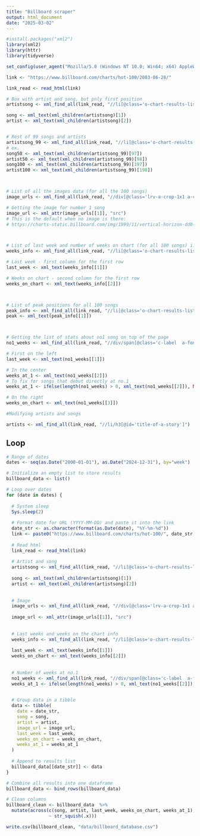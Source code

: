 ```yaml
---
title: "Billboard scraper"
output: html_document
date: "2025-03-02"
---
```


```r
#install.packages("xml2")
library(xml2)
library(httr)
library(tidyverse)
```


```r
set_config(user_agent("Mozilla/5.0 (Windows NT 10.0; Win64; x64) AppleWebKit/537.36 (KHTML, like Gecko) Chrome/133.0.0.0 Safari/537.36; Diego Paroli / parolidiego@gmail.com"))
```


```r
link <- "https://www.billboard.com/charts/hot-100/2003-06-28/"

link_read <- read_html(link)

# Box with artist and song, but pnly first position
artistsong <- xml_find_all(link_read, "//li[@class='o-chart-results-list__item // lrv-u-flex-grow-1 lrv-u-flex lrv-u-flex-direction-column lrv-u-justify-content-center lrv-u-border-b-1 u-border-b-0@mobile-max lrv-u-border-color-grey-light  lrv-u-padding-l-1@mobile-max']")

song <- xml_text(xml_children(artistsong)[1])
artist <- xml_text(xml_children(artistsong)[2])


# Rest of 99 songs and artists
artistsong_99 <- xml_find_all(link_read, "//li[@class='o-chart-results-list__item // lrv-u-flex-grow-1 lrv-u-flex lrv-u-flex-direction-column lrv-u-justify-content-center lrv-u-border-b-1 u-border-b-0@mobile-max lrv-u-border-color-grey-light lrv-u-padding-l-050 lrv-u-padding-l-1@mobile-max']")
# ex.
song50 <- xml_text(xml_children(artistsong_99)[97])
artist50 <- xml_text(xml_children(artistsong_99)[98])
song100 <- xml_text(xml_children(artistsong_99)[197])
artist100 <- xml_text(xml_children(artistsong_99)[198])



# List of all the images data (for all the 100 songs)
image_urls <- xml_find_all(link_read, "//div[@class='lrv-a-crop-1x1 a-crop-67x100@mobile-max']/img[@class='c-lazy-image__img lrv-u-background-color-grey-lightest lrv-u-width-100p lrv-u-display-block lrv-u-height-auto']")

# Getting the image for number 1 song
image_url <- xml_attr(image_urls[[1]], "src")
# This is the default when no image is there:
# https://charts-static.billboard.com/img/1999/11/vertical-horizon-dd0-106x106.jpg 



# List of last week and number of weeks on chart (for all 100 songs) i.e. white background
weeks_info <- xml_find_all(link_read, "//li[@class='o-chart-results-list__item // a-chart-color u-width-72 u-width-55@mobile-max u-width-55@tablet-only lrv-u-flex lrv-u-flex-shrink-0 lrv-u-align-items-center lrv-u-justify-content-center lrv-u-border-b-1 u-border-b-0@mobile-max lrv-u-border-color-grey-light u-background-color-white-064@mobile-max u-hidden@mobile-max']/span")

# Last week - first column for the first row
last_week <- xml_text(weeks_info[[1]])

# Weeks on chart - second column for the first row
weeks_on_chart <- xml_text(weeks_info[[2]])



# List of peak positions for all 100 songs
peak_info <- xml_find_all(link_read, "//li[@class='o-chart-results-list__item // a-chart-bg-color a-chart-color u-width-72 u-width-55@mobile-max u-width-55@tablet-only lrv-u-flex lrv-u-flex-shrink-0 lrv-u-align-items-center lrv-u-justify-content-center lrv-u-background-color-grey-lightest lrv-u-border-b-1 u-border-b-0@mobile-max lrv-u-border-color-grey-light u-hidden@mobile-max']/span")
peak <- xml_text(peak_info[[1]])



# Getting the list of stats about no1 song on top of the page
no1_weeks <- xml_find_all(link_read, "//div/span[@class='c-label  a-font-primary-bold-xxl lrv-u-padding-lr-1 lrv-u-padding-t-025']")

# First on the left
last_week <- xml_text(no1_weeks[[1]])

# In the center
weeks_at_1 <- xml_text(no1_weeks[[2]])
# To fix for songs that debut directly at no.1
weeks_at_1 <- ifelse(length(no1_weeks) > 0, xml_text(no1_weeks[[2]]), NA)

# On the right
weeks_on_chart <- xml_text(no1_weeks[[3]])
```


```r
#Modifying artists and songs

artists <- xml_find_all(link_read, "//li/h3[@id='title-of-a-story']")
```


## Loop


 
```r
# Range of dates
dates <- seq(as.Date("2000-01-01"), as.Date("2024-12-31"), by="week")

# Initialize an empty list to store results
billboard_data <- list()

# Loop over dates
for (date in dates) {
  
  # System sleep
  Sys.sleep(2)
  
  # Format date for URL (YYYY-MM-DD) and paste it into the link
  date_str <- as.character(format(as.Date(date), "%Y-%m-%d"))
  link <- paste0("https://www.billboard.com/charts/hot-100/", date_str, "/")
  
  # Read html
  link_read <- read_html(link)
  
  # Artist and song
  artistsong <- xml_find_all(link_read, "//li[@class='o-chart-results-list__item // lrv-u-flex-grow-1 lrv-u-flex lrv-u-flex-direction-column lrv-u-justify-content-center lrv-u-border-b-1 u-border-b-0@mobile-max lrv-u-border-color-grey-light  lrv-u-padding-l-1@mobile-max']")
  
  song <- xml_text(xml_children(artistsong)[1])
  artist <- xml_text(xml_children(artistsong)[2])
  
  
  # Image
  image_urls <- xml_find_all(link_read, "//div[@class='lrv-a-crop-1x1 a-crop-67x100@mobile-max']/img[@class='c-lazy-image__img lrv-u-background-color-grey-lightest lrv-u-width-100p lrv-u-display-block lrv-u-height-auto']")
  
  image_url <- xml_attr(image_urls[[1]], "src")
  
  
  # Last weeks and weeks on the chart info
  weeks_info <- xml_find_all(link_read, "//li[@class='o-chart-results-list__item // a-chart-color u-width-72 u-width-55@mobile-max u-width-55@tablet-only lrv-u-flex lrv-u-flex-shrink-0 lrv-u-align-items-center lrv-u-justify-content-center lrv-u-border-b-1 u-border-b-0@mobile-max lrv-u-border-color-grey-light u-background-color-white-064@mobile-max u-hidden@mobile-max']/span")
  
  last_week <- xml_text(weeks_info[[1]])
  weeks_on_chart <- xml_text(weeks_info[[2]])
  
  
  # Number of weeks at no.1
  no1_weeks <- xml_find_all(link_read, "//div/span[@class='c-label  a-font-primary-bold-xxl lrv-u-padding-lr-1 lrv-u-padding-t-025']")
  weeks_at_1 <- ifelse(length(no1_weeks) > 0, xml_text(no1_weeks[[2]]), NA)

  
  # Group data in a tibble
  data <- tibble(
    date = date_str,
    song = song,
    artist = artist,
    image_url = image_url,
    last_week = last_week,
    weeks_on_chart = weeks_on_chart,
    weeks_at_1 = weeks_at_1
  )
  
  # Append to results list
  billboard_data[[date_str]] <- data
}

# Combine all results into one dataframe
billboard_data <- bind_rows(billboard_data)

# Clean columns
billboard_clean <- billboard_data  %>% 
  mutate(across(c(song, artist, last_week, weeks_on_chart, weeks_at_1),
                ~ str_squish(.x)))

write.csv(billboard_clean, "data/billboard_database.csv")
```


